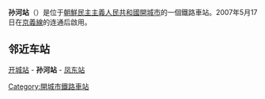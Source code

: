{{朝鮮半島車站資訊
|公司色=red|停站路線數=|備註=|轉車=|統計年度=|上下車人次=|廢站年月日=|啟用年月日=2007年5月17日|月台配置=|車站構造=地面车站|所在地=[[開城市|開城市]]|起點站=[[平壤站|平壤]]|距離=|所屬路線=[[平釜线|平釜线]]|所屬公司=[[朝鮮民主主義人民共和國鐵道省|朝鮮民主主義人民共和國鐵道省]]|車站編號=|文字色=|副站名=|馬-賴式=Sonha-yŏk|文觀部式=Sonha-yeok|朝鮮漢字=孫河驛|諺文=손하역|後一站=[[凤东站|凤东]]|後一站距離=|前一站距離=|前一站=[[开城站|开城]]|圖片說明=|pxl=|圖片=Sonha Station.jpg|站名=孙河站|全寬備註=}}

'''孙河站'''（{{kor|名=北|諺=손하역|漢=孫河驛|羅=Sonha yŏk|f=y}}）是位于[[朝鮮民主主義人民共和國|朝鮮民主主義人民共和國]][[開城市|開城市]]的一個鐵路車站。2007年5月17日在[[京義線|京義線]]的连通后啟用。

== 邻近车站 ==
[[开城站|开城站]] - '''孙河站''' - [[凤东站|凤东站]]

{{朝鲜铁路小作品}}
{{平釜线}}
[[Category:開城市鐵路車站|Category:開城市鐵路車站]]